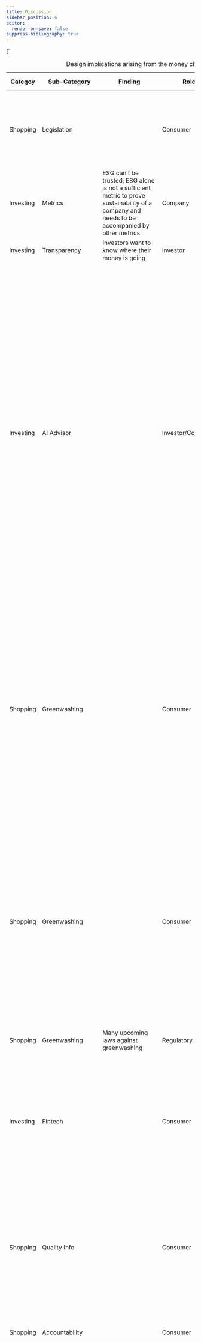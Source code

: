 ```yaml
---
title: Discussion
sidebar_position: 6
editor:
  render-on-save: false
suppress-bibliography: true
---
```





[`
<table style="width:100%;">
<caption>Design implications arising from the money chapter.</caption>
<colgroup>
<col style="width: 1%" />
<col style="width: 1%" />
<col style="width: 14%" />
<col style="width: 2%" />
<col style="width: 79%" />
<col style="width: 0%" />
</colgroup>
<thead>
<tr>
<th>Categoy</th>
<th>Sub-Category</th>
<th>Finding</th>
<th>Role</th>
<th><strong><em>Design Implications</em></strong></th>
<th></th>
</tr>
</thead>
<tbody>
<tr>
<td>Shopping</td>
<td>Legislation</td>
<td></td>
<td>Consumer</td>
<td>As a consumer, I can get notified by the app about highlights of poor legislation refuted by science.</td>
<td></td>
</tr>
<tr>
<td>Investing</td>
<td>Metrics</td>
<td>ESG can’t be trusted; ESG alone is not a sufficient metric to prove sustainability of a company and needs to be accompanied by other metrics</td>
<td>Company</td>
<td></td>
<td></td>
</tr>
<tr>
<td>Investing</td>
<td>Transparency</td>
<td>Investors want to know where their money is going</td>
<td>Investor</td>
<td>Visualize what happens with the money.</td>
<td></td>
</tr>
<tr>
<td>Investing</td>
<td>AI Advisor</td>
<td></td>
<td>Investor/Consumer</td>
<td>This applies to both institutional and increasingly retail investors. Sustainable investing is possible due to consumer demand for greener products and services, and new tools such as ESG for measuring sustainable businesses and assets, as well as advancements in large-scale computational technologies to analyze large amounts of tracking data, comparing performance between different assets. Given these developments, might it be possible to create a practical sustainable investing AI advisor for consumers?</td>
<td></td>
</tr>
<tr>
<td>Shopping</td>
<td>Greenwashing</td>
<td></td>
<td>Consumer</td>
<td>Sustainability is fragmented. How can billions of people find greener alternatives and build closer relationships with sustainability-focused companies? Greenwashing is widespread, how can we feel trust, honesty, and transparency? A research project for designing a sustainable shopping, savings, and investing companion.</td>
<td></td>
</tr>
<tr>
<td>Shopping</td>
<td>Greenwashing</td>
<td></td>
<td>Consumer</td>
<td>Reading EU Commission’s proposals, one might think the politicians have everything under control, we can relax and continue the same lifestyles as before. Unfortunately, this is not true. As with ESG, while the good intentions may be there, the reality is emissions keep rising, while they should be falling. It’s possible to curb greenwashing!</td>
<td></td>
</tr>
<tr>
<td>Shopping</td>
<td>Greenwashing</td>
<td>Many upcoming laws against greenwashing</td>
<td>Regulatory</td>
<td></td>
<td></td>
</tr>
<tr>
<td>Investing</td>
<td>Fintech</td>
<td></td>
<td>Consumer</td>
<td>Fintech Like a Robinhood stock symbol page for brands including live ESG metrics and ability to register divestment. Same for crypto can be automated? People will start to discuss ESG vs price discrepancy?</td>
<td></td>
</tr>
<tr>
<td>Shopping</td>
<td>Quality Info</td>
<td></td>
<td>Consumer</td>
<td>hetkel hinna info liigub aga toidu kvaliteedi info ei liigu roheline filter finding good quality products stock are disconnected from the products companies make</td>
<td></td>
</tr>
<tr>
<td>Shopping</td>
<td>Accountability</td>
<td></td>
<td>Consumer</td>
<td>What if we gave consumers the tools to keep companies accountable?</td>
<td></td>
</tr>
<tr>
<td>Investing</td>
<td>Education</td>
<td></td>
<td>Consumer</td>
<td>As an interaction design student who cares about the environment, I ask myself how can interaction design contribute to increase sustainability? I make the assumption that investing is inherently “good” for one’s life, in the same way, that doing sports is good, or eating healthy is good. It’s one of the human activities that is required for an improved quality of life as we age – and started investing sooner, rather than later, is best because of the compound interest. Nonetheless, investment also includes higher risk than sports or food. How to communicate the risk effectively while educating the users?</td>
<td></td>
</tr>
<tr>
<td>Investing</td>
<td>Engagement</td>
<td></td>
<td>Consumer</td>
<td>Airbnb for Investments platform for projects linked to your consumption habits. Can provide better products for you as well as invest in these companies. The consumer can feel closer connection to the businesses they interact with through shared values, leads to participatory design and stakeholder capitalism. Platform to understand investment products. Green crowdfunding already allows people to invest into projects to make new green products, for example from recycled materials. but what about getting involved on a deeper level. Bigger than projects, scalable solutions. Kickstarter has green projects section. Startups vs large businesses. The design of the user interface helps the adoption of a new technology. What is the suitable user interface for millennial green investors?</td>
<td></td>
</tr>
<tr>
<td>Saving</td>
<td>Fintech</td>
<td></td>
<td>Consumer</td>
<td><em>As a user, I can use the app to compare banks available in my country.</em></td>
<td></td>
</tr>
<tr>
<td>Investing</td>
<td>Transparency</td>
<td></td>
<td>Consumer</td>
<td>How could people apply the same principle (<strong>Know Your Company</strong>) when buying a product or investing? Would building an ESG community help push polluting companies towards greener practices? or starving them from cheap access to capital.</td>
<td></td>
</tr>
<tr>
<td>Investing</td>
<td>Metrics</td>
<td></td>
<td>Consumer</td>
<td>We need a dashboard of comparable public indicators about each company.</td>
<td></td>
</tr>
<tr>
<td>Investing</td>
<td>Community</td>
<td>Web3 allows pooling resources in multi-sign wallets.</td>
<td>Investor</td>
<td>Make a climate hedge fund with friends.</td>
<td></td>
</tr>
<tr>
<td>Investing</td>
<td>Fintech</td>
<td></td>
<td>Investor</td>
<td>Sustainable investing product for young people everyday use Crypto, NFT provide everyday excitement trend of young people in crypto retail investors without needing to pay bank fees</td>
<td></td>
</tr>
<tr>
<td>Shopping</td>
<td>Accountability</td>
<td></td>
<td>Consumer</td>
<td>AI alert: “The company you’ve purchased from 3x in the past month is owned by Unilevel, which is under investigation for poor labor practices and deforestation”.</td>
<td></td>
</tr>
<tr>
<td>Investing</td>
<td>Education</td>
<td></td>
<td>User</td>
<td>Help me write me investment thesis first.</td>
<td></td>
</tr>
<tr>
<td>Investing</td>
<td>Governance</td>
<td></td>
<td>Investor</td>
<td>Show company board membership in the app product view.</td>
<td></td>
</tr>
<tr>
<td>Saving</td>
<td>Anthropomorphism</td>
<td>Money anthropomorphism increases saving behavior; mobile money users are better at saving.</td>
<td>Consumer</td>
<td>Make saving money look like an avatar or piggy bank or another cute character.</td>
<td></td>
</tr>
<tr>
<td>Shopping</td>
<td>Payments</td>
<td>BNPL</td>
<td>Consumer</td>
<td>This suggests users are already used to having more options in the payment flow.</td>
<td></td>
</tr>
<tr>
<td>Shopping</td>
<td>Certification</td>
<td></td>
<td>Regulatory</td>
<td></td>
<td></td>
</tr>
</tbody>
</table>
`,`
<table style="width:100%;">
<caption>Design implications arising from the design chapter.</caption>
<colgroup>
<col style="width: 1%" />
<col style="width: 3%" />
<col style="width: 2%" />
<col style="width: 92%" />
</colgroup>
<thead>
<tr>
<th>Category</th>
<th>Sub-Category</th>
<th>Role</th>
<th><strong><em>Design Implications</em></strong></th>
</tr>
</thead>
<tbody>
<tr>
<td>Shopping</td>
<td>Greenwashing</td>
<td>Consumer</td>
<td>Personal CO2 tracking is ineffective and the focus should be on systematic change towards circular design and zero waste practices.</td>
</tr>
<tr>
<td>Shopping</td>
<td>Accountability</td>
<td>Consumer</td>
<td>Help consumers to demand more</td>
</tr>
<tr>
<td>Shopping</td>
<td>Lack of transparency</td>
<td>Consumer</td>
<td>Make open data easy to use in everyday life</td>
</tr>
<tr>
<td>Shopping</td>
<td>Transparency</td>
<td>Consumer</td>
<td>The key idea is making CO<del>2</del> Visible.</td>
</tr>
<tr>
<td>Investing</td>
<td>Greenwashing</td>
<td>Investor</td>
<td>Rank companies based on sustainability</td>
</tr>
<tr>
<td>Shopping</td>
<td>Guidance</td>
<td>Consumer</td>
<td>Help you to decide: what to buy, how to save, where to invest.</td>
</tr>
<tr>
<td>Shopping</td>
<td>Decision Fatigue</td>
<td>Consumer</td>
<td>What if there was a “Green Filter” on every product everywhere?</td>
</tr>
<tr>
<td>Saving</td>
<td>Engagement</td>
<td>Consumer</td>
<td>Become a Sustainability-Aware App or Game.</td>
</tr>
<tr>
<td>Investing</td>
<td>Education</td>
<td>Investor</td>
<td>Focus on how college students can invest in specific industries?</td>
</tr>
<tr>
<td>Shopping</td>
<td>Rankings</td>
<td>Consumer</td>
<td>Where to shop rankings for groceries: list worst offenders in terms of products; shop and invest according to your values.</td>
</tr>
<tr>
<td>Saving</td>
<td>Self Tracking</td>
<td>Consumer</td>
<td>What Quantified Self look like for sustainability?</td>
</tr>
<tr>
<td>Saving</td>
<td>Coaching</td>
<td>Consumer</td>
<td>Empowering people to live a sustainable day</td>
</tr>
<tr>
<td>Shopping</td>
<td>Decision Support</td>
<td>Consumer</td>
<td>What if there was a “Green Filter” on every product everywhere?</td>
</tr>
<tr>
<td>Saving</td>
<td>Engagement</td>
<td>Consumer</td>
<td>Become a Sustainability-Aware App or Game.</td>
</tr>
<tr>
<td>Saving</td>
<td>Guidance</td>
<td>Consumer</td>
<td>Guidance could help young people beat climate anxiety by taking meaningful action.</td>
</tr>
<tr>
<td>Saving</td>
<td>Mental Health</td>
<td>Consumer</td>
<td>The app is just as much about helping people deal with climate anxiety as it is with solving the climate issue.</td>
</tr>
<tr>
<td>Saving</td>
<td>Metrics</td>
<td>Company</td>
<td>List of metrics that should be tracked to enable useful analytics. Ex: % of beach pollution, air pollution, water pollution (I had this idea while meditating). In essence, “green filter” is a central data repository not unlike “Apple Health for Sustainability”.</td>
</tr>
<tr>
<td>Saving</td>
<td>Health Fitness</td>
<td>Consumer</td>
<td>Health and fitness category apps</td>
</tr>
<tr>
<td>Saving</td>
<td>Coaching</td>
<td>Consumer</td>
<td>Using “green filter” you can get a personalized sustainability plan and personal coach to become healthy and nature-friendly.</td>
</tr>
<tr>
<td>Saving</td>
<td>Personalization</td>
<td>Consumer</td>
<td>All green categories ― Green hub ― Ask the user to prioritize</td>
</tr>
<tr>
<td>Investing</td>
<td>AI Advisor</td>
<td>Investor / Consumer</td>
<td><p>In my “green filter” AI advisor app’s scenario, the AI is scanning for opportunities matching the user’s sustainable investment appetite and risk profile, using different methods of analysis, including alternative data sources.</p>
<p>Traditionally, financial analysts only looked at traditional data, such as company reports, government reports, historic performance, etc., for preparing advisory guidance to their clients. With the advent of AI and big data analysis, many other options of research data have become available, for example, accurate weather predictions for agriculture can affect guidance, because of expected future weather disasters in the area. Other examples include policy predictions, pollution metrics, etc.</p></td>
</tr>
<tr>
<td>Investing</td>
<td>Fintech</td>
<td>Investor / Consumer</td>
<td>Professional financial advisors use automated tools to analyze data and present it in human form to clients. Today’s ubiquitous mobile interfaces, however, provide the opportunity to ‘cut out the middleman’ and provide similar information to clients directly, at a lower cost and a wider scale, often without human intervention. Additional (more expensive) “human-judgment- as-a-service”, a combination of robots + human input, can help provide further personalized advice for the consumer, still at a cheaper price than a dedicated human advisor. Everyone can have a financial advisor.</td>
</tr>
<tr>
<td>Saving</td>
<td>Narrative Design</td>
<td>Consumer</td>
<td>Narrative design brings together film school storytelling experience with design.</td>
</tr>
<tr>
<td>Saving</td>
<td>Narrative Feed</td>
<td>Consumer</td>
<td>Rebuilt the app as a personalized, narrative lifestyle feed.</td>
</tr>
<tr>
<td>Investing</td>
<td>Community</td>
<td>Consumer</td>
<td>How the design can connect people to sustainable outcomes while shopping and investing? Perhaps even forming a community of sustainable action. What I showed in class looks like an app but it could also be a physical object (a speculative design). From the presentations I saw most students seemed to be interested in form and light (many lamps) and a couple were about medical uses. I don’t remember seeing one that could be compatible with the environmental sustainability focus unfortunately…</td>
</tr>
<tr>
<td>Saving</td>
<td>Guided Sustainability</td>
<td>Consumer</td>
<td><strong>Guided Sustainability</strong> refers to using technology to help users make more sustainable decisions and track progress toward goals. “using technology, such as AI and machine learning, to help individuals and organizations make more sustainable decisions and take actions that promote environmental and social sustainability. This can include things like analyzing data on resource usage and emissions, providing recommendations for reducing the environmental impact of operations, or helping to identify and track progress towards sustainability goals. The goal of guided sustainability is to make it easier for people to understand their impact on the environment and to take steps to reduce that impact.”</td>
</tr>
<tr>
<td>Saving</td>
<td>Data Ownership</td>
<td>Consumer</td>
<td>Young people are stuck inside platforms. You do not own the data you put on TikTok.</td>
</tr>
<tr>
<td>Shopping</td>
<td>Transparency</td>
<td>Consumer</td>
<td>With this perspective of scale, what would a shopping experience look like if one knew at the point of sale which products are greener and which are more polluting?</td>
</tr>
<tr>
<td>Investing</td>
<td>AI Advisor</td>
<td>Investor / Consumer</td>
<td>AI Financial Advisors will need to go further to motivate users; they are prone to mistakes based on the data they ingest.</td>
</tr>
<tr>
<td>Investing</td>
<td>Generative AI</td>
<td>Company</td>
<td>Allow producers to make use of Speculative and Participatory design to test out new product ideas.</td>
</tr>
<tr>
<td>Saving</td>
<td>Process</td>
<td>Company</td>
<td>Processes sustain things: implication for design: build an app.</td>
</tr>
<tr>
<td>Shopping</td>
<td>Choice Architecture</td>
<td>Consumer</td>
<td>If sustainability cannot be automated, give the user buttons to choose a sustainable option.</td>
</tr>
<tr>
<td>Shopping</td>
<td>Defaults</td>
<td>Consumer</td>
<td>The power of defaults. Make the sustainable option the default option.</td>
</tr>
<tr>
<td>Shopping</td>
<td>Alerts</td>
<td>Consumer</td>
<td>Your shopping products mostly come from Protector and Gamble and Nestle. These conglomerates have a massive CO2 footprint. Build an index to find alternatives.</td>
</tr>
<tr>
<td>Shopping</td>
<td>Transparency</td>
<td>Consumer</td>
<td>App shows traceability.</td>
</tr>
</tbody>
</table>
`,`
<table style="width:100%;">
<caption>Design implications arising from the college chapter.</caption>
<colgroup>
<col style="width: 2%" />
<col style="width: 3%" />
<col style="width: 2%" />
<col style="width: 90%" />
</colgroup>
<thead>
<tr>
<th>Category</th>
<th>Sub-Category</th>
<th>Role</th>
<th>Design Implications</th>
</tr>
</thead>
<tbody>
<tr>
<td>Saving</td>
<td>Community</td>
<td>Consumer</td>
<td>Taiwanese students are influenced by the actions of their peers; the app should show what other people are doing.</td>
</tr>
<tr>
<td>Saving</td>
<td>–</td>
<td>Consumer</td>
<td>People exist in relation to other people.</td>
</tr>
<tr>
<td>Investing</td>
<td>–</td>
<td>Investor</td>
<td>Psychology of ‘fundraising clubs’ vs individual investing</td>
</tr>
<tr>
<td>Investing</td>
<td>–</td>
<td>Investor</td>
<td><span class="citation" data-cites="UkraineDAOBiddingUkrainian">@UkraineDAOBiddingUkrainian</span> Ukraine DAO to support Ukraine through web3.</td>
</tr>
<tr>
<td>Shopping</td>
<td>–</td>
<td>Consumer</td>
<td>These social movements are small and require too much effort to be feasible for the app? Most college students are not zero waste or minimalist.</td>
</tr>
<tr>
<td>Shopping</td>
<td>–</td>
<td>Consumer</td>
<td>Group Purchases.</td>
</tr>
<tr>
<td>Saving</td>
<td>–</td>
<td>Consumer</td>
<td>Find Your Composting Community.</td>
</tr>
<tr>
<td>Investing</td>
<td>–</td>
<td>Investor</td>
<td>Provides a community for pooling money with like-minded investors.</td>
</tr>
<tr>
<td>Saving</td>
<td>Climate Anxiety</td>
<td>Consumer</td>
<td>How to support the youth? Design to reduce climate anxiety? Is getting people to go to nature more a good way to increase ecological awareness? Empowered by Design. Youth empowerment: The design should empower young people.</td>
</tr>
<tr>
<td>Shopping</td>
<td>–</td>
<td>Consumer</td>
<td>Consumer branded carbon credits like angry teenagers?</td>
</tr>
<tr>
<td>Saving</td>
<td>–</td>
<td>Consumer</td>
<td>Invest time not money, student don’t have money?</td>
</tr>
<tr>
<td>Saving</td>
<td>Social Trust</td>
<td>Consumer</td>
<td><strong>Show Success Scenarios!</strong></td>
</tr>
<tr>
<td>Saving</td>
<td>–</td>
<td>Consumer</td>
<td>Ask how much time you want to contribute.</td>
</tr>
<tr>
<td>Saving</td>
<td>–</td>
<td>Consumer</td>
<td>Match with other people based on time.</td>
</tr>
<tr>
<td>Saving</td>
<td>–</td>
<td>Consumer</td>
<td>Create a group chatroom.</td>
</tr>
<tr>
<td>Saving</td>
<td>–</td>
<td>Consumer</td>
<td>Use AI to help out with tips.</td>
</tr>
<tr>
<td>Saving</td>
<td>–</td>
<td>Consumer</td>
<td>Ask university students what do they study and match with that industry to become expert and sustainability leader in this field.</td>
</tr>
<tr>
<td>Saving</td>
<td>–</td>
<td>Consumer</td>
<td>People want to help and make a difference. Give people things to do. The <span class="citation" data-cites="dontlookupMethodology">@dontlookupMethodology</span> part of the <strong><em>Don’t Look Up</em></strong> movie’s social campaign provides 5 user models / roles for the audience to follow: Consumer, Investor, Activist.</td>
</tr>
<tr>
<td>Saving</td>
<td>–</td>
<td>Consumer</td>
<td>Choose Your Climate Solutions.</td>
</tr>
<tr>
<td>Saving</td>
<td>–</td>
<td>Consumer</td>
<td>Younger people show higher motivation (participants in climate protests). How to be relevant for a younger audience?</td>
</tr>
<tr>
<td>Saving</td>
<td>–</td>
<td>Consumer</td>
<td>Yet action remains low.</td>
</tr>
<tr>
<td>Saving</td>
<td>–</td>
<td>Consumer</td>
<td>Targeted and gated to college students.</td>
</tr>
<tr>
<td>Saving</td>
<td>–</td>
<td>Company</td>
<td>FB, etc, Gas all had the same launch strategy - start with students</td>
</tr>
<tr>
<td>Investing</td>
<td>–</td>
<td>Investor</td>
<td><span class="citation" data-cites="kuzminskiEcologyMoneyDebt2015">@kuzminskiEcologyMoneyDebt2015</span> ecology of money</td>
</tr>
<tr>
<td>Saving</td>
<td>–</td>
<td>Consumer</td>
<td>Young people are mobile-first</td>
</tr>
<tr>
<td>Shopping</td>
<td>–</td>
<td>Consumer</td>
<td>Persona: I care mostly about… fashion, art, …</td>
</tr>
<tr>
<td>Saving</td>
<td>–</td>
<td>Consumer</td>
<td>Young people like to follow trends.</td>
</tr>
<tr>
<td>Shopping</td>
<td>–</td>
<td>Consumer</td>
<td>Food ordering apps are popular.</td>
</tr>
<tr>
<td>Shopping</td>
<td>–</td>
<td>Consumer</td>
<td>Monoculture to regenerative food forests Oil to electric cars / bicycles.</td>
</tr>
<tr>
<td>Saving</td>
<td>–</td>
<td>Consumer</td>
<td>Social Educational Edutainment Fun</td>
</tr>
<tr>
<td>Saving</td>
<td>–</td>
<td>Consumer</td>
<td><span class="citation" data-cites="aespaAespaEseupaMY2020">@aespaAespaEseupaMY2020</span>: Karina from Korea. It makes sense your sustainability assistant would talk to you. Studies show gen N is speaking to computers all the time. Interacting with the user is on the rise. For example, Chime makes tipping suggestions on the place of purchase.</td>
</tr>
<tr>
<td>Investing</td>
<td>–</td>
<td>Investor</td>
<td>The demographics that stand to win the most from the green transformation of business are the youngest generations, with more years of life ahead of them, and more exposure to future environmental and social risks. It would be advisable for Generation Z and their parents (Millennials) to invest their resources in greener assets, however, it’s still difficult to pick and choose between ‘good’ and ‘bad’ financial vehicles to invest in.</td>
</tr>
<tr>
<td>Investing</td>
<td>–</td>
<td>Company</td>
<td>This creates an opportunity for a new generation of sustainable investment apps, focusing on the usability and accessibility of ESG for a mainstream audience. Generation Z and Millennials expect a consumer-grade user experience.</td>
</tr>
<tr>
<td>Investing</td>
<td>–</td>
<td>Investor</td>
<td>What would that experience look like? I’ve chosen these demographics with the assumption that if given the right tools, the emotional demand for sustainability could be transformed into action. The exploration of systems of feedback to enable consumers to apply more direct positive and negative pressure to the businesses and consumers signal consequences for undesirable ecological performance is a major motivation of this study.</td>
</tr>
<tr>
<td>Investing</td>
<td>–</td>
<td>Company</td>
<td>The current environmental upheaval, led by Gen-Z and Millennials, and the business adaptation (or lack thereof) to sustainable economic models, taking into account the hidden social and environmental costs we didn’t calculate in our pricing before.</td>
</tr>
<tr>
<td>Investing</td>
<td>–</td>
<td>Company</td>
<td>We also need to consider environmental effects (E in ESG). We haven’t taken into account the whole cost of production, leading to the wrong pricing information. To achieve this, we need expert governance (G).</td>
</tr>
<tr>
<td>Saving</td>
<td>–</td>
<td>Researcher</td>
<td>I was unable to find similar research on university and post-graduate level students in Taiwan.</td>
</tr>
<tr>
<td>Saving</td>
<td>–</td>
<td>Researcher</td>
<td>Taiwanese college students and SDGs <span class="citation" data-cites="hoImportancePerformanceSDGs2022">[@hoImportancePerformanceSDGs2022]</span>.</td>
</tr>
<tr>
<td>Saving</td>
<td>–</td>
<td>Researcher</td>
<td>College students in tourism and related fields … and sustainability</td>
</tr>
<tr>
<td>Shopping</td>
<td>–</td>
<td>Company</td>
<td>Consumers may be turned off by mentioning AI in product description. <span class="citation" data-cites="cicekAdverseImpactsRevealing2024">@cicekAdverseImpactsRevealing2024</span></td>
</tr>
<tr>
<td>Saving</td>
<td>–</td>
<td>Researcher</td>
<td>Progress in other areas of environmental protection has not made similar progress.</td>
</tr>
<tr>
<td>Shopping</td>
<td>–</td>
<td>Researcher</td>
<td>There are documentaries about oil product</td>
</tr>
<tr>
<td>Shopping</td>
<td>–</td>
<td>Researcher</td>
<td>Plastic production documentary</td>
</tr>
<tr>
<td>Saving</td>
<td>–</td>
<td>Researcher</td>
<td>I’ve seen several.. find and cite them to show the progression of the environmental movement in Taiwan ADD CITATION</td>
</tr>
<tr>
<td>Saving</td>
<td>–</td>
<td>Regulatory</td>
<td>The Taiwanese Green party</td>
</tr>
<tr>
<td>Saving</td>
<td>–</td>
<td>Researcher</td>
<td>Contact SOAS?</td>
</tr>
</tbody>
</table>
`,`
<table style="width:99%;">
<caption>Design implications arising from the sustainability chapter.</caption>
<colgroup>
<col style="width: 6%" />
<col style="width: 7%" />
<col style="width: 8%" />
<col style="width: 76%" />
</colgroup>
<thead>
<tr>
<th><strong>Category</strong></th>
<th><strong>Sub-Category</strong></th>
<th><strong>Role</strong></th>
<th><strong>Design Implications</strong></th>
</tr>
</thead>
<tbody>
<tr>
<td>Shopping</td>
<td>Transparency</td>
<td>Consumer</td>
<td>In unison, the reviewed technologies and practices move us closer to enabling <em>realtime ESG</em>: up-do-date transparent information about how our product are produced.</td>
</tr>
<tr>
<td>Shopping</td>
<td>Speed</td>
<td>Consumer / Investor</td>
<td>Realtime ESG is a building block to enable consumers and investors make more accurate, real-world purchase decisions.</td>
</tr>
<tr>
<td>Shopping</td>
<td>Actionability</td>
<td>Consumer</td>
<td>Simplify action</td>
</tr>
<tr>
<td>Shopping</td>
<td>Pollution</td>
<td>Consumer</td>
<td><em>People live in the polluted areas are so used to it. What app to wake them up? “You live in a highly polluted area. Here’s the TOP 10 companies causing pollution. Here’s what you can do.”</em></td>
</tr>
<tr>
<td>Saving</td>
<td>Health Tracking</td>
<td>Consumer</td>
<td>Blood testing and biomarkers allow people to track their health. I’m introducing the concept of ‘eco-markers’ to follow the sustainability of human activities.</td>
</tr>
<tr>
<td>Investing</td>
<td>Circular Economy</td>
<td>Company</td>
<td>AI can help us make sense of the vast amounts of sustainability data generated daily.</td>
</tr>
<tr>
<td>Investing</td>
<td>EPR</td>
<td>Company</td>
<td>ERP and CDP data should be part of Green Filter.</td>
</tr>
<tr>
<td>Shopping</td>
<td>Eco-Design</td>
<td>Consumer</td>
<td>How to find eco-designed products?</td>
</tr>
<tr>
<td>Investing</td>
<td>CE and EPC</td>
<td>Company</td>
<td>Encouraging Sustainable Design</td>
</tr>
<tr>
<td>Governance</td>
<td>Politics Matter</td>
<td>Regulatory</td>
<td></td>
</tr>
<tr>
<td>Governance</td>
<td></td>
<td>Regulatory</td>
<td>Call for GOP contributors’ transparency</td>
</tr>
<tr>
<td>Governance</td>
<td></td>
<td>Researcher</td>
<td>“triple turn”</td>
</tr>
<tr>
<td>Governance</td>
<td></td>
<td>Company</td>
<td>Lack of transparency</td>
</tr>
<tr>
<td>Shopping</td>
<td></td>
<td>Consumer</td>
<td>Sustainability is part of product quality. If a product is hurting the environment, it’s a low quality product.</td>
</tr>
</tbody>
</table>
`,`
<table style="width:100%;">
<caption>Design implications arising from the AI chapter.</caption>
<colgroup>
<col style="width: 2%" />
<col style="width: 3%" />
<col style="width: 2%" />
<col style="width: 92%" />
</colgroup>
<thead>
<tr>
<th><strong>Category</strong></th>
<th><strong>Sub-Category</strong></th>
<th><strong>Role</strong></th>
<th>Implication</th>
</tr>
</thead>
<tbody>
<tr>
<td>AI</td>
<td>–</td>
<td>Company</td>
<td>AI companions could combine sensor data from human bodies with the ability to reason about human speech, to provide increasingly relevant, in-context assistance. Because of the conversational nature of LLMs, they are very useful for affective computing.</td>
</tr>
<tr>
<td>AI</td>
<td>Anthropomorphism</td>
<td>Company</td>
<td>This suggests adding an avatar to the AI design may be worthwhile.</td>
</tr>
<tr>
<td>AI</td>
<td>Voice Assistants</td>
<td>Company</td>
<td>There are many distinct ways how an algorithm can communicate with a human. From a simple search box such as Google’s to chatbots, voices, avatars, videos, to full physical manifestation, there are interfaces to make it easier for the human communicate with a machine.</td>
</tr>
<tr>
<td>AI</td>
<td>Sustainability</td>
<td>Consumer</td>
<td>While I’m supportive of the idea of using AI assistants to highlight more sustainable choices, I’m critical of the tendency of the above examples to shift full environmental responsibility to the consumer. Sustainability is a complex interaction, where the producers’ conduct can be measured and businesses can bear responsibility for their processes, even if there’s market demand for polluting products.</td>
</tr>
<tr>
<td>AI</td>
<td>Sustainability</td>
<td>Consumer</td>
<td>Personal sustainability projects haven’t so far achieved widespread adoption, making the endeavor to influence human behaviors towards sustainability with just an app – like its commonplace for health and sports activity trackers such as Strava (fig. 9) –, seem unlikely. Personal notifications and chat messages are not enough unless they provide the right motivation. Could visualizing a connection to a larger system, showing the impact of the eco-friendly actions taken by the user, provide a meaningful motivation to the user, and a strong signal to the businesses?</td>
</tr>
<tr>
<td>AI</td>
<td>Machine Learning</td>
<td>Company</td>
<td>All of the interfaces mentioned above make use of machine learning (ML), a tool in the AI programming paradigm for finding patterns in large sets of data, which enables making predictions useful in various contexts, including financial decisions. These software innovations enable new user experiences, providing an interactive experience through chat (chatbots), using voice generation (voice assistants), virtual avatars (adds a visual face to the robot).</td>
</tr>
<tr>
<td>AI</td>
<td>Character Design</td>
<td>Company</td>
<td>“I’m a digital companion, a partner, an assistant. I’m a Replika.” said Replika, a digital companion app via GitHub Copilot, another digital assistant for writing code, is also an example of how AI can be used to help us in our daily lives.</td>
</tr>
<tr>
<td>AI</td>
<td>Psychology</td>
<td>Researcher</td>
<td>Humans respond better to humans?</td>
</tr>
<tr>
<td>AI</td>
<td>Psychology</td>
<td>Researcher</td>
<td>Humans respond better to machines that take into account emotion?</td>
</tr>
<tr>
<td>AI</td>
<td>Open Source</td>
<td>Regulatory</td>
<td>For public discussion to be possible on how content is displayed, sorted, and hidden, algorithms need to be open source.</td>
</tr>
<tr>
<td>AI</td>
<td>User Experience</td>
<td>Company</td>
<td>User experience design (AI UX) plays a crucial role in improving the consumer-to-investing journey. The missed opportunity to provide an even more interactive experience in line with user expectations.</td>
</tr>
<tr>
<td>AI</td>
<td>LLMs</td>
<td>Company</td>
<td>Prompt-engineering findings have significance for “green filter” as it validates the idea of creating advanced prompts for improved responses. For “green filter”, the input would consist of detailed user data + sustainability data for detailed analysis.</td>
</tr>
<tr>
<td>AI</td>
<td>Cuteness</td>
<td>Company</td>
<td>Cuter apps have higher retention</td>
</tr>
<tr>
<td>AI</td>
<td>Transparency</td>
<td>Consumer</td>
<td>Understanding algorithm transparency helps humans to regard the AI as a machine rather than a human</td>
</tr>
<tr>
<td>AI</td>
<td>Anthropomorphism</td>
<td>Company</td>
<td></td>
</tr>
</tbody>
</table>
`,`
<table>
<thead>
<tr>
<th>Col1</th>
<th>Col2</th>
<th>Col3</th>
</tr>
</thead>
<tbody>
<tr>
<td>Donut Economy</td>
<td>Unrolled Donut</td>
<td></td>
</tr>
<tr>
<td>Regenerative Capitalism</td>
<td>8 Principles</td>
<td></td>
</tr>
<tr>
<td>Blue Economy</td>
<td></td>
<td></td>
</tr>
<tr>
<td>ESG</td>
<td></td>
<td></td>
</tr>
<tr>
<td>B Corp</td>
<td></td>
<td></td>
</tr>
</tbody>
</table>
`,`
<table>
<colgroup>
<col style="width: 24%" />
<col style="width: 24%" />
<col style="width: 24%" />
<col style="width: 26%" />
</colgroup>
<thead>
<tr>
<th>Product Idea</th>
<th>Source</th>
<th></th>
<th>Prototype Link</th>
</tr>
</thead>
<tbody>
<tr>
<td>Speak Truth to Power</td>
<td>Literature Review</td>
<td>Consolidate user feedback for companies</td>
<td>greenfilter.app/prototypes/truth-power</td>
</tr>
<tr>
<td>Shopping Divest</td>
<td>Literature Review</td>
<td>What if you could build communities based on what you buy?</td>
<td>greenfilter.app/prototypes/shopping-divest</td>
</tr>
<tr>
<td>True Cost</td>
<td>Literature Review</td>
<td>What if you could see the actual cost of each product including externalities?</td>
<td>greenfilter.app/prototypes/true-cost-</td>
</tr>
<tr>
<td>Sunday Market</td>
<td>Literature Review</td>
<td>First prototype for going to the organic Sunday Market with friends.</td>
<td></td>
</tr>
<tr>
<td>XYZ</td>
<td>Expert Interview</td>
<td></td>
<td></td>
</tr>
<tr>
<td>ABC</td>
<td>User Survey</td>
<td></td>
<td></td>
</tr>
</tbody>
</table>
`,`
<table>
<colgroup>
<col style="width: 16%" />
<col style="width: 83%" />
</colgroup>
<thead>
<tr>
<th>Factor</th>
<th>Potential explanation</th>
</tr>
</thead>
<tbody>
<tr>
<td><strong>Survey framing effect</strong></td>
<td>Survey respondents may feel the way I framed the survey question for “joining groups” made it sound like an extra commitment they didn’t want to make.</td>
</tr>
<tr>
<td><strong>Group fatigue</strong></td>
<td>Survey respondents may already have too many group obligations to attend to (school, work, family, etc). Joining another new group may feel like a burden, not a benefit.</td>
</tr>
<tr>
<td><strong>Fear of awkwardness</strong></td>
<td>Survey respondents may feel joining strangers in online group is risky, uncomfortable or unnecessary.</td>
</tr>
<tr>
<td><strong>Desire for personal achievement and changing cultural trends</strong></td>
<td>Survey respondents may be more motivated by <em>individual achievement</em> to personally feel they are making a difference instead of waiting for the group. Possibly they are more individualistic than my expectations in their behavior (particularly in a digital context) and the traditional “group society” stereotype is weakening.</td>
</tr>
<tr>
<td><strong>Are “group” and “sustainability” concepts related enough?</strong></td>
<td>Survey respondents may not clearly understand the benefit for sustainability from their joining a group.</td>
</tr>
</tbody>
</table>
`];

````mdx-code-block
import Figure from '/src/components/Figure';
import MyEmbed from '/src/components/Embed';
import Elephant from "./images/discussion/elephant.png";
import Everything from "./images/discussion/everything.png";
````

# Discussion

How can finance enable/help/encourage sustainability? Personalized
Investing

An open question is whether young investors are more easily than
professionals swayed by influencers?

, Can the democratization of various uses of money include
sustainability as a feature?

For consumer activism to become mainstream it needs to much simpler.
Consumers do have increasing power to use their money to reinforces
certain types of businesses; as conscious consumers we can vote with our
dollars. How can we do it？ Sustainable brands, ESG, etc, etc. Pushing
highers Standards and choose companies that adopt circular design” What
is the consumer CO<sub>2</sub> contribution? What is the target? Consume
pressure to advance ESG regulatory standards to add a baseline ESG
dynamic pricing of risk like climate, mandatory climate disclosures,
carbon pricing knowing your supply chain, analyze supply chain risk.

Product-level reporting can be a basis for investing in companies.
“Product-investing”. I want to invest in particular products.

Overconsumption and underinvestment. -, includes financial products
creating pathways towards sustainability-focused investing.

**Important: “creating sustainability trust in companies in realtime”**

My home country Estonia at the time was considered low-income, a small
nation in poverty behind the *Iron Curtain* occupation of the Soviet
Union; we now in 2024, have also reached high-income status.

Memes and AI assistant can be a tool for empowerment. I would like to
have an AI agent to set my requirements and preferences and give a
“f\*\*\* you” middle finger to companies that don’t meet them. I could
also give a thumbs up to companies that meet my expectations. Perhaps
the user interface could like Tinder where I can swipe left and right.

How can AI interfaces enable/help/encourage sustainability? AI-fying
User Interfaces (for Sustainability)

Trend of sustainably, how can sustainability become more accessible?
People want to shop, save, and invest sustainably - how to do it?

Sustainable capital allocation methods are many. The extent to which
this funnel works - and it’s indeed a complex, multi–step funnel -
depends on curbing greenwashing to a level that allows consumers to
distinguish eco–friendly businesses from the heavy polluters.

ESG reports are very general and opaque. We need product-level analytics
and reporting to be able to compare products.. ESG is filled with
greenwashing. ESG is a really low bad. metrics and goals: ESG, SDGs, ESG
risk. Q: Reflection on the ESG wave: Does a company that performs well
in carbon reduction but whose products are harmful to health conform to
the spirit of ESG? Sest ei saa ESG ja teisi mõõdikuid usaldada,
crowdsourced mõõdikud.

My thesis centers on embedding transparency into every stage of a
product’s life–cycle, from raw material sourcing through purchase to
end‐of‐life recycling, so that young adults can make truly informed,
sustainability-driven financial decisions.

Investing is a fundamentally hopeful act. It means I think there’s a
future. Specifically, ‘green investing’ is investing in the future of
our planet - but can we trust the sustainability practices the ‘green’
investment vehicles aggregate, promising to have a positive impact? For
example, the European Union for many years counted biomass as ‘green’
energy, even while forestry companies were cutting down trees to produce
the biomass - the regulation was not specific enough to curb this
practice. So, in effect, a ‘green investor’ might be supporting
deforestation. How can an easy-to-use investment app address such
complexities without alienating the users?

Copy-investing is a popular feature of retail investing platforms like
EToro

For young people, investing mostly means buying cryptocurrencies?

It can be as mundane as choosing the next eco-friendly product instead
of the polluting one we purchase in the supermarket make a difference?
How to invest in the growth of companies that put ESG at the center of
their activities instead of using it for greenwashing? Creating direct
ties will improve ESG. A journey from consumption to investing, in line
with users’ personal values, by providing relevant sustainable finance
guidance.

Consumption is ruining the world the world thinking as an investor the
investor mindset. But there’s so much capital in large funds retails
investor money doesn’t matter at all. does retail money make any
difference? Retail Investor Helpers: A wide number of banks are offering
services marketed a sustainable. It’s hard to decide. Gamestop for
climate massively collaborative investing by gen-z?

Analysis: Messari: investor education, information asymmetry.The
Information evavõrdsus disparity between pro and novice investors
creates a big gap in knowledge.

College Student Willingness to pay ( WTP)

Defining the Problem Space.

college students can get used to looking at financial charts

## App Installs

![](discussion_files/figure-markdown_strict/cell-3-output-1.png)

**Uninstalls**

What percentage of people uninstalled it?

## Design Implications and Feature Ideas from Literature Review

### Finance

Design implications results from the literature review on design.

<div dangerouslySetInnerHTML={{ __html: quartoRawHtml[0] }} />

### Design

This chapter has the following design implications. This chapter and
design implications spurred the following feature ideas.

Several Superapps already contain features for payments (shopping),
savings, and investing - yet don’t integrate Digital Product Passports
to understand the products’ journey, including the origin and
manufacturing conditions, materials, components, CO<sub>2</sub>
footprint and environmental impact, post-consumer repair, recycling, and
end-of-life disposal guidelines.

<div dangerouslySetInnerHTML={{ __html: quartoRawHtml[1] }} />

### College

College Students Need Tools for Action

Environment shapes action.. create an environment where college students
can influence companies.

<div dangerouslySetInnerHTML={{ __html: quartoRawHtml[2] }} />

### Sustainability

*Design Implications from the Sustainability chapter*

Start with the most polluted regions as priority?

<div dangerouslySetInnerHTML={{ __html: quartoRawHtml[3] }} />

### AI

This chapter looked at AI in general since its early history and then
focused on AI assistants in particular.

<div dangerouslySetInnerHTML={{ __html: quartoRawHtml[4] }} />

## Mindmaps

Initial version of the concept map focused on the app itself.
<MyEmbed src="https://xmind.works/share/Yu5h5ikA" text="Loading Mindmap..." />

Current concept map focusing on sustainability.

<MyEmbed src="https://miro.com/app/live-embed/uXjVPEUthh4=/?moveToViewport=-768,-439,1536,876&embedId=523854480229" text="Loading Concept Map..." />

## What is Research?

I, as the researcher, am similar to the blind people in the elephant
story; focusing on greening shopping, saving, and investing are only the
trunk of the enormous elephant that is environmental disaster unfolding
in front of our eyes.

````mdx-code-block
<Figure
  caption="Illustration of the Jainist parable Anekāntavāda also known as Blind Men and an Elephant. Generated by Midjourney on August 17, 2023. Prompt: 'A simple pencil-drawn illustration of the the story Blind men and an elephant. The man touching the elephant's trunk is a research scientist. Ohara Donshu, Itcho Hanabusa, Japanese woodcut Edo style'"
  src={Elephant}
/>
````

Design research books

Koskinen (2011)

Ries (2011)

Design Studies Journal

*Research through design* is a method for *interaction design research*
in Human-Computer Interaction (HCI).

Zimmerman et al. (2007)

Salovaara (2020) defining a research question

Nunnally & Farkas (2016)

interview people at google who made the green filter options

Design artefacts

“design’s nature as a ‘problem-solving’ science” Oulasvirta & Hornbæk
(2016)

my contribution is the design artefact, “HCI researchers also make
constructive contributions by developing new technologies and design”

Affairs (2013) Card sorting

*How Models Work* (n.d.)

````mdx-code-block
<Figure
  caption="Everything"
  src={Everything}
/>
````

Behavirour kit:

Take the metrics from the several frameworks and display them on the
product and company level? People can choose their own framework and see
product data through that lens and vocabularies.

<div dangerouslySetInnerHTML={{ __html: quartoRawHtml[5] }} />

“research for design”. design research is about expanding opportunities
and exploration

RanYwayZ (2016)

Baytaş (2020) three categories of design research: Research for Design
Research into Design Research through Design

*047* (n.d.)

Baytaş (2020) Research for / into / through Design

*(5) Qualitative Vs. Quantitative UX Research - YouTube* (n.d.)

*When to Use Which UX Research Method - YouTube* (n.d.)

*Great UX Research for Non-Researchers Steve Portigal Awwwards San
Francisco* (n.d.)

Erika Hall (n.d.)

Contact Kalle Lasn, Culture Jam

online/offline ethnographic participant observation At this stage in the
research, the central concept being studied is defined generally as user
expectations for a sustainable investment app.

What are my hypotheses?

User experiments

Financial statistics

Analyzing existing apps and user pain-points

List of topics gleaned from literature review for discussion with the
experts:

Transparency and sources of ESG and similar data

I will test the prototype with potential users using an online choice
experiment survey.

Research Process In terms of literature review, academic inquiry in
social sciences largely follows phenomena, while the issues and
technologies discussed here are emergent. Not many studies exist yet
(they might in a few years), which is why some of my references are to
company press releases and news stories, or for public companies, their
advisory for investors.

Target potential retail investors aged in generation-z 20-29, all gender
in Taiwan. In general, the Taiwanese culture is savings oriented: I’m in
a good location for financial user experience research.

Set your target goals

Access to health care

Access to education

Climate action

I propose *interfaces* and *workflows* to see financial interactions
through the filter of sustainability.

What kind of sustainability info do college students care about? How
would college students prefer to interact with the AI? What role would
college students prefer the AI to take? How can college students trust
AI? What can college students do to aid sustainability efforts? How
might AI assistants help college students find shopping, saving, and
investing opportunities?

How can design enable/help/encourage sustainability?

also known as circular economy. Assuming that as individuals we want to
act in a sustainable way, how exactly would be go about doing that?

…for Sustainable Products

*Results: Open data is needed for civic engagement. Sharing vs privacy
is a political question. Privacy and data-sharing are not in opposition.
Sustainability needs to be balanced with privacy.*

Give Gen-Z the tools to turn climate anger into positive change to
transform companies

Use imagination

Young people expect a product.

Societal movements change things: implication for design: build a
community

Growing public understanding of how nature works and intersects with our
use of money to buy products, creates interest in understanding “where
does stuff come from”. Sustainable supply chains.

“Systemic change through financial actions driving policy and market
changes encourage broader industry shifts towards greener practices”.

Overconsumption-driven extractive business practices contribute to the
degradation of Earth’s natural ecosystems, pollution of water, air, and
soil, deforestation, diminishing biodiversity, climate instability,
extreme weather, modern slavery, worsening human health, and other
environmental and social challenges (ADD CITATION). Companies are
attuned to consumer demand however widespread greenwashing makes it
tiring to find sustainability-focused companies and requires extensive
time for research. Even for highly motivated people, it’s difficult to
know what’s sustainable.

My interest lies in understanding how AI assistants can help conscious
consumers become sustainable investors. The purpose of this study is to
explore how to provide the best user experience to potential sustainable
financial AI companion users. In their sustainability report every
company looks perfect. How can people shop, save and invest sustainably?
Where does our money go and what are some greener alternatives? The
companion enables people to be more transparent and responsible in their
consumption behavior.

In Taiwan water is too polluted can’t swim

air is too dirty can’t breather (show my own stats)

Start local then go global with backup data from global sources

Ask chatgpt how to organize my sections

rq: how to connect env destruction pollution to source causes

rq: how to connect everyday financial actions to environmental impact in
a visual/ meaningful way

idea came riding my bike in annan can’t swim in yhe annan river

show local pollution map?

show factories on the map

instead of the browser pluging just make a website where you can share
the link of the product (and cache rhe results)

on ios can use the share screen to share to the app?

ICID calls upon us to have the courage to redesign entire industries

This research takes place at the intersection of Taiwanese college
students, sustainability, finance, AI, and design.

For the average person like myself, my experience with money is mostly
limited to buying things at the supermarket. Food, clothes, furniture,
soap, mobile phone. This leaves very few options on how to start with
something new like saving and investing.

Could the Green Supermarket become the entry point to Green Savings and
Green Investing?

Oboarding more people for sustainable practices is a complex interaction
design issue hindered by ambiguous data (what is sustainable?) and messy
human motivations (we love buying things).

What can people who want to preserve Earth’s environment, exactly do?
How can networks of people come together?

— LLMs enable data journalists to create stories: Big Local News (2024)

Health tracking apps paired with connected devices such as Apple Watch
filled with sensors provide one model for simple interactions to
dynamically track digital health data - also known as a quantified self.
This data allows apps to provide tips how to improve health outcomes
through small daily actions such as climbing more stairs. Small
interactions allow users to align their goals with their actions.

What would be a good interface to track sustainability? What is the user
interface at scale, useful for billions of people?

One way to influence societal outcomes is to decide where to put our
money. While our financial decisions are a vote towards the type of
businesses we want to support, is it enough?

While some people are demanding sustainability, and some governments and
companies are announcing green investment opportunities, how can
consumers discover the most suitable investment options for their
situation?

How can retail investors access and differentiate between eco-friendly
sustainability-focused investable assets?

The level of knowledge of and exposure to investing varies widely
between countries and people.

Could linking green consumption patterns with sustainable investing
provide another pathway to speed up achieving climate justice as well as
personal financial goals?

In this simplified scenario, I’m in a physical offline store, doing some
shopping. When putting a bottle of Coca Cola in my basket, my AI
companion Susan will ask me a personalized question:

Does individual climate action help?

Gen-Z college students (target users) may not have the capital to make a
financial dent today however they can be early adopter and they will be
the decision-makers in a few years.

“Like climate change, the focus on individual actions as a solution is
often misplaced, though it remains a focus of media and industry. For
decades, the petrochemical industry has offloaded responsibility onto
individuals through promoting concepts such as the”carbon footprint”,
championed in a 2004 advertising campaign by British Petroleum” Lavers
et al. (2022).

Individual efforts are too small to matter unless they’re inspired by
Community a effort

atmospheric pollution and climate change

The latest IPCC report Calvin et al. (2023)

Dimock (2019)

Latvian Kora app for tracking personal CO2 footprint, Earn KORA coins
for reducing CO2 emissions (Kora Sustainability, 2019).

## Google Chrome Extentsion

While Google is the most popular browser with 3 billion users,
extensions are a relatively less known feature of the browser. Most
popular extensions are Grammarly, for Taiwanese students End Note is
familiar.

However it’s only available for computers (extensions don’t run on
phones and tablets).

## Shopping-as-Investing

-   Introduce this concept

-   The Manor (2022)

-   Sustainability is hard. Green Filter helps you find companies that
    are making a true effort and build closer relationships through
    shopping, savings, and investing. Green Filter helps you find
    companies that are making a true effort to become sustainable and
    build closer relationships through shopping, savings, and investing

-   Gather requirements and build a prototype for the next-generation
    investment app for young adults. Improving the user experience for
    young adults getting started with (green) investing. What would a
    “Tinder for (Green) Investments” look like? How can we make the
    logistics of investing so easy to use and take into account my
    values?

-   My thesis core message is : everyone should change from consumer to
    sustainability investor (define these terms in the thesis). how to
    do this? can help you become from consumer to investor i believe
    there’s space for a product like that. your green investing friend
    find the companies tackling certain problems and invest in them
    using crypto business can be a force for good

-   Consumer purchases are an indicator of demand. If demand trends
    down, companies will stop producing this product.

## ‘Investment-as-Product’

-   Green Filter helps you discover how to save money and the planet
    with your daily shopping. By providing an easy way for people to
    learn about and shop with sustainable companies, we imagine a world
    where people invest in their future, find great deals on
    responsibly-made products, and get useful discounts from socially
    responsible brands.

-   GreenFilter is a product that combines AI, design and marketing to
    help people manage their social impact throughout the stages of
    their lives, from young adult years to retirement. Its primary goal
    is to give people the tools they need to invest responsibly in
    sustainable companies, while also educating them on this topic. Our
    project offers a responsive website and mobile app that leverages AI
    and other advanced technologies. In addition, our prototype includes
    a reality-based virtual assistant with voice command capabilities
    which can provide customers with new insights into the world of
    green finance

-   GreenFilter introduces a novel, interactive point-of-sale technology
    that helps people make greener shopping decisions. The platform uses
    artificial intelligence to suggest green alternatives for products
    on your shopping list, and will also help you to find other
    companies that can make sustainable versions of the product you are
    buying.

-   As people become aware of the impact their shopping is having on the
    environment, they become interested in finding alternatives to big
    brands and large companies. GreenFilter provides designers an AI
    companion design which helps people build relationships with
    sustainability-focused companies by providing personalized
    recommendations, giving product reviews and helping them shop
    sustainably. This new tool will empower consumers to make greener
    choices throughout their lives.

-   Better management of planet Earth

-   How can wee Shop, Save, Invest in line ecologic principles and
    planetary boundaries? individual action doesn’t move the needle. how
    to group together

-   App to build community

-   Life within planetary boundaries

-   Currently it seems there’s a secret around how things are produced
    we want to increase transparency

-   Companies that have nothing new nothing to hide should welcome this
    opportunity to mark themselves to keep a conscious consumers and
    investors.

-   We want to create competition around sustainable practices enter
    widespread adoption

-   Cigarettes and pictures of lung cancer every product should be
    required to have photos of production conditions switch such as
    Rainforest and deforestation the products that include Palm oil.

-   My thesis is that a lot of people want to do good, shop
    eco-friendly, invest green, etc. But they don’t believe the
    solutions work. They don’t have trust. This is a user interface
    issue. How to build trust.

## Results

The research helps me (and others) to

Avoid reinventing the wheel and duplicating existing approaches.

It aims to help app developers maximize impact by aiding complementary
additionality.

Make high-quality products. If used wisely, money can help build
communities of sustainable impact.

Define every word in the title: “The Journey from Consumer to Investor:
Designing a Financial AI Companion for Young Adults to Help with
Sustainable Shopping, Savings, and Investing”

Journey - behavioral change takes time

Consumer - purchase goods without thinking about the effect

Investor - thinking about the return

Design - decisions

Financial - dealing with money

AI Companion - automated sidekick

Young Adults - College Students

Help - to be of assistance

Sustainable Shopping - shopping understanding the consequences

Sustainable Saving - in this context I mean Sustainable Savings, that is
reducing one’s environmental footprint

Sustainable Investing - activity of thinking longer-term

### Open-ended Questions

<MyEmbed src="https://docs.google.com/forms/d/e/1FAIpQLScq-je7rqRCNr81L4yX85WBaKjwCH3598VBFBwe0xjpD4xq3A/viewform?embedded=true" text="Loading Survey..." />

### Close-ended Questions

<MyEmbed src="https://docs.google.com/forms/d/e/1FAIpQLSekHIl6BlfdEDqLw0-RC1m1kQuOkNe9WxYX8AmvF-9WCopcJw/viewform?embedded=true" text="Loading Survey..." />

## Expert Surveys

<MyEmbed src="https://docs.google.com/forms/d/e/1FAIpQLSdJ_pNqBliyn1oAzMJkabtSFGouXBxS9MyPpsO5fPMN25Y_ag/viewform?embedded=true" text="Loading Survey..." />

## Early Ideas for Interfaces / Scenarios / Product Features {#early-ideas-for-interfaces-scenarios-product-features}

Show all the different prototypes just likes architects do. And then
defend why I chose the one I did. For NW make a Loom with the interfaces
and talk about them?

I developed a number of early prototypes to visualize product feature
ideas.

What’s on the intersection of College Students, Sustainability,
Investing, Data-Driven Design and Artificial Intelligence (AI)?
AI-Driven Sustainable Investment Tools.

The app aims to address the market failure by providing consumers
sufficient sustainability information on the goods, services and
investments.

resource depletion

and adopt the doughnut economy as my overarching theoretical framework

Humans are successful because of our adaptability. The study suggests
tools to adapt to our current reality.

United Nations Decade on Ecosystem Restoration

Hypothesis: extractive business practices reduce college students trust,
regenerative business practices create trust among college students
towards the company.

Provided there is awareness

How can sustainability-minded college students find companies that meet
their expectations, standards and requirements?

-   Make a public profile of my carbon consumption!!! Like on Commons.

-   Shop

-   Save

-   Invest

-   Build closer relationships with sustainability-focused companies

-   Sales funnel for eco-focused products

-   The eco-friendly market is fragmented

-   Build trust, clarity, transparency, and honesty

-   Make a ‘Sustainability Flywheel’ graphic, like that of Amazon’s

-   Sustainability is fragmented. How can billions of people build
    closer relationships with sustainability-focused companies based on
    honesty and transparency? A research project for designing a
    sustainable shopping, savings, and investing companion.

-   Most sustainability plans rely on carbon credits to achieve their
    goals, making carbon credits a single point of failure. If the
    credits are not accurate, the whole system collapses.

-   TODO: Make a table showing research results translated to design
    decisions

-   Your Green Helper

-   Make some initial prototype? make YoutTbe video… hi, you have
    reached? spread… through ESTBan and others?

-   Currently CO<sub>2</sub> footprint calculators ask you a couple of
    questions and give a ballpark estimate. Does it make sense to track
    sustainability on a more nuanced level, like Apple Health, in order
    to encourage sustainable behavior?

<div dangerouslySetInnerHTML={{ __html: quartoRawHtml[6] }} />

-   *Affinity diagrams* help users organize ideas by brainstorming,
    sorting and labeling to cluster related information (Kara Pernice,
    2018; Quignard, 2022)
-   Scan a product to see the company and start investing or divesting
    from them Current economics is lowering the quality of life on the
    planet

Actionable Insights: Translate data into everyday actions the app can
suggest.

-   What does investing look like at the scale of billions of people?
    like IG
-   The most effective things are Commodities? Food, transport, fashion,
    plant trees.
-   personalized AI, meta glasses understand your context. sense and
    reconstruct the world around you and to understand the context in
    which you’re using your device.sense and reconstruct the world
    around you and to understand the context in which you’re using your
    device. Make suggestions and take action proactively to help you get
    things done — ideally, so seamlessly that you may not even
    notice.neuroscience co-adaptation of the interface. your future
    devices will learn and adapt to you as you use them.
-   Scalable Climate Solutions: What really works on a large scale?
-   brand colors: pink, orange, green

## Database

Compile a database on relevant apps and companies in the space

Easily access data used in this research project (please wait a bit
until it loads below). The database includes sustainability-focused apps
categorized by features and problems they try to solve, sustainable
investing apps, and links to research papers.

<MyEmbed src="https://airtable.com/embed/shr4SJcuhnfPBKLXo?backgroundColor=red" text="Loading Database..." />

## Design Implications from the User Survey

### Group-Related Features

General theory about Taiwanese society suggests that it’s low-context
and people need groups to do activities. But my survey about my
sustainability app shows that people don’t pick the features for joining
groups. Joining groups was one of the least interesting choices in the
survey.

<div dangerouslySetInnerHTML={{ __html: quartoRawHtml[7] }} />

Factorial Surveys (Li et al., 2022): “Factorial surveys is a research
method that combines classical experiments with survey methodologies.
Factorial surveys use short narratives, called vignettes, to represent
various levels of independent variables that are too complex or
unethical to create and manipulate in real-world or lab situations”

and a including a choice experiment between potential feature sets in
consumption, savings, and investment.

Start with a simple but powerful question: — Does it matter what you
buy? — Does it matter how much you save? — Does it matter where you
invest? Why?

## Research Limitations

First, finance is a highly regulated industry and the proposed user
experience designs may be limited by legal requirements. This study does
not take such limitations into account, rather focusing only on the user
experience.

This work is focused on user experience design and does attempt to make
a contribution to economics.

ESG data is expensive so couldn’t be used in this research. ESG needs
data to give us an accurate understanding of the realities inside
companies and the user experience design does not address the underlying
data quality problem further than by providing a link to the data
source.

I don’t have access to user financial data.

Research Reason: While many people are working on AI models, there’s a
lack of people working on “Human-AI interaction”. Sustainability is the
context. How can we better team up to solve the challenges we face this
century? The huge externalities.

## Future Research

The literature is rich and there is ample space for future research. The
following includes some suggestions for authors whose work deserves a
deeper look.

Does the specialized interface offer any advantages of a general UI such
as ChatGPT, Claude, Gemini, Mistral, and others?

Some ideas for fruitful research directions

Perception of pollution levels among Taiwanese college students.

RQ: Does AI acceptance increase with Affective Computing?
